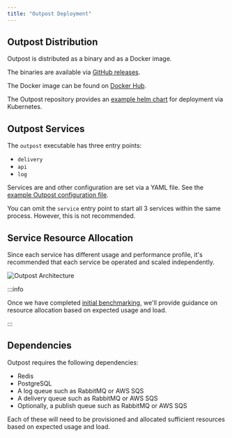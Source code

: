 ```yaml
---
title: "Outpost Deployment"
---
```


## Outpost Distribution

Outpost is distributed as a binary and as a Docker image.

The binaries are available via [GitHub releases](https://github.com/hookdeck/outpost/releases).

The Docker image can be found on [Docker Hub](https://hub.docker.com/r/hookdeck/outpost/tags).

The Outpost repository provides an [example helm chart](https://github.com/hookdeck/outpost/tree/main/examples/kubernetes) for deployment via Kubernetes.

## Outpost Services

The `outpost` executable has three entry points:

- `delivery`
- `api`
- `log`

Services are and other configuration are set via a YAML file. See the [example Outpost configuration file](https://github.com/hookdeck/outpost/tree/main/.outpost.yaml.example).

You can omit the `service` entry point to start all 3 services within the same process. However, this is not recommended.

## Service Resource Allocation

Since each service has different usage and performance profile, it's recommended that each service be operated and scaled independently.

![Outpost Architecture](../../public/images/architecture.png)

:::info

Once we have completed [initial benchmarking](https://github.com/hookdeck/outpost/issues/207), we'll provide guidance on resource allocation based on expected usage and load.

:::

## Dependencies

Outpost requires the following dependencies:

- Redis
- PostgreSQL
- A log queue such as RabbitMQ or AWS SQS
- A delivery queue such as RabbitMQ or AWS SQS
- Optionally, a publish queue such as RabbitMQ or AWS SQS

Each of these will need to be provisioned and allocated sufficient resources based on expected usage and load.
